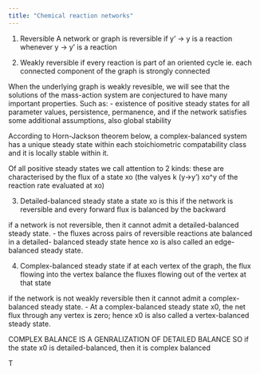 ```yaml
---
title: "Chemical reaction networks"
---
```


1. Reversible
A network or graph is reversible if y' -> y is a reaction whenever y -> y' is a reaction

2. Weakly reversible
if every reaction is part of an oriented cycle
ie. each connected component of the graph is strongly connected

When the underlying graph is weakly revesible, we will see that the solutions of the mass-action system are conjectured to have many important properties.
Such as:
- existence of positive steady states for all parameter values, persistence, permanence, and if the network satisfies some additional assumptions, also global stability

According to Horn-Jackson theorem below, a complex-balanced system has a unique steady state within each stoichiometric compatability class and it is locally stable within it.


Of all positive steady states we call attention to 2 kinds: these are characterised by the flux of a state xo (the valyes k (y->y') xo^y of the reaction rate evaluated at xo)

3. Detailed-balanced steady state
a state xo is this if the network is reversible and every forward flux is balanced by the backward

if a network is not reversible, then it cannot admit a detailed-balanced steady state.
- the fluxes across pairs of reversible reactions ate balanced in a detailed- balanced steady state hence xo is also called an edge-balanced steady state.

4. Complex-balanced steady state
if at each vertex of the graph, the flux flowing into the vertex balance the fluxes flowing out of the vertex at that state

if the network is not weakly reversible then it cannot admit a complex-balanced steady state.
- At a complex-balanced steady
state x0, the net flux through any vertex is zero; hence x0 is also called a vertex-balanced
steady state.


COMPLEX BALANCE IS A GENRALIZATION OF DETAILED BALANCE SO if the state x0 is detailed-balanced, then it is complex balanced

T
